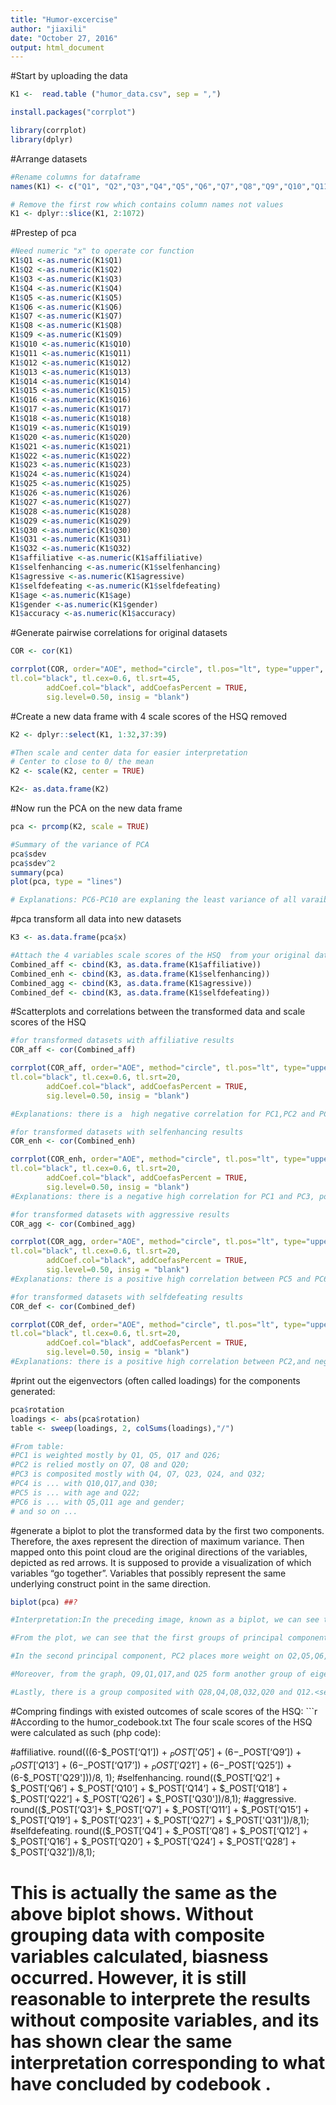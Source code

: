 ```yaml
---
title: "Humor-excercise"
author: "jiaxili"
date: "October 27, 2016"
output: html_document
---
```


#Start by uploading the data
```r
K1 <-  read.table ("humor_data.csv", sep = ",") 

install.packages("corrplot")

library(corrplot)
library(dplyr)

```

#Arrange datasets
```r
#Rename columns for dataframe
names(K1) <- c("Q1", "Q2","Q3","Q4","Q5","Q6","Q7","Q8","Q9","Q10","Q11","Q12","Q13","Q14","Q15","Q16","Q17","Q18","Q19","Q20","Q21","Q22","Q23","Q24","Q25","Q26","Q27","Q28","Q29","Q30","Q31","Q32","affiliative","selfenhancing","agressive","selfdefeating","age","gender","accuracy" )

# Remove the first row which contains column names not values 
K1 <- dplyr::slice(K1, 2:1072)
```

#Prestep of pca
```r
#Need numeric "x" to operate cor function
K1$Q1 <-as.numeric(K1$Q1)
K1$Q2 <-as.numeric(K1$Q2)
K1$Q3 <-as.numeric(K1$Q3)
K1$Q4 <-as.numeric(K1$Q4)
K1$Q5 <-as.numeric(K1$Q5)
K1$Q6 <-as.numeric(K1$Q6)
K1$Q7 <-as.numeric(K1$Q7)
K1$Q8 <-as.numeric(K1$Q8)
K1$Q9 <-as.numeric(K1$Q9)
K1$Q10 <-as.numeric(K1$Q10)
K1$Q11 <-as.numeric(K1$Q11)
K1$Q12 <-as.numeric(K1$Q12)
K1$Q13 <-as.numeric(K1$Q13)
K1$Q14 <-as.numeric(K1$Q14)
K1$Q15 <-as.numeric(K1$Q15)
K1$Q16 <-as.numeric(K1$Q16)
K1$Q17 <-as.numeric(K1$Q17)
K1$Q18 <-as.numeric(K1$Q18)
K1$Q19 <-as.numeric(K1$Q19)
K1$Q20 <-as.numeric(K1$Q20)
K1$Q21 <-as.numeric(K1$Q21)
K1$Q22 <-as.numeric(K1$Q22)
K1$Q23 <-as.numeric(K1$Q23)
K1$Q24 <-as.numeric(K1$Q24)
K1$Q25 <-as.numeric(K1$Q25)
K1$Q26 <-as.numeric(K1$Q26)
K1$Q27 <-as.numeric(K1$Q27)
K1$Q28 <-as.numeric(K1$Q28)
K1$Q29 <-as.numeric(K1$Q29)
K1$Q30 <-as.numeric(K1$Q30)
K1$Q31 <-as.numeric(K1$Q31)
K1$Q32 <-as.numeric(K1$Q32)
K1$affiliative <-as.numeric(K1$affiliative)
K1$selfenhancing <-as.numeric(K1$selfenhancing)
K1$agressive <-as.numeric(K1$agressive)
K1$selfdefeating <-as.numeric(K1$selfdefeating)
K1$age <-as.numeric(K1$age)
K1$gender <-as.numeric(K1$gender)
K1$accuracy <-as.numeric(K1$accuracy)
```

#Generate pairwise correlations for original datasets
```r
COR <- cor(K1)

corrplot(COR, order="AOE", method="circle", tl.pos="lt", type="upper",        
tl.col="black", tl.cex=0.6, tl.srt=45, 
        addCoef.col="black", addCoefasPercent = TRUE,
        sig.level=0.50, insig = "blank")
```

#Create a new data frame with 4 scale scores of the HSQ removed
```r
K2 <- dplyr::select(K1, 1:32,37:39)

#Then scale and center data for easier interpretation 
# Center to close to 0/ the mean
K2 <- scale(K2, center = TRUE)

K2<- as.data.frame(K2)
```

#Now run the PCA on the new data frame
```r
pca <- prcomp(K2, scale = TRUE)

#Summary of the variance of PCA
pca$sdev
pca$sdev^2
summary(pca)
plot(pca, type = "lines")

# Explanations: PC6-PC10 are explaning the least variance of all varaibles, and considered leaste meaningful
```

#pca transform all data into new datasets
```r
K3 <- as.data.frame(pca$x)

#Attach the 4 variables scale scores of the HSQ  from your original data frame to pca respectively.
Combined_aff <- cbind(K3, as.data.frame(K1$affiliative))
Combined_enh <- cbind(K3, as.data.frame(K1$selfenhancing))
Combined_agg <- cbind(K3, as.data.frame(K1$agressive))
Combined_def <- cbind(K3, as.data.frame(K1$selfdefeating))
``` 

#Scatterplots and correlations between the transformed data and scale scores of the HSQ
```r
#for transformed datasets with affiliative results
COR_aff <- cor(Combined_aff)

corrplot(COR_aff, order="AOE", method="circle", tl.pos="lt", type="upper",        
tl.col="black", tl.cex=0.6, tl.srt=20, 
        addCoef.col="black", addCoefasPercent = TRUE,
        sig.level=0.50, insig = "blank")

#Explanations: there is a  high negative correlation for PC1,PC2 and PC4 with affiliative result.
```

```r
#for transformed datasets with selfenhancing results
COR_enh <- cor(Combined_enh)

corrplot(COR_enh, order="AOE", method="circle", tl.pos="lt", type="upper",        
tl.col="black", tl.cex=0.6, tl.srt=20, 
        addCoef.col="black", addCoefasPercent = TRUE,
        sig.level=0.50, insig = "blank")
#Explanations: there is a negative high correlation for PC1 and PC3, positive high correlation for PC5 with elfenhancing result.
```

```r
#for transformed datasets with aggressive results
COR_agg <- cor(Combined_agg)

corrplot(COR_agg, order="AOE", method="circle", tl.pos="lt", type="upper",        
tl.col="black", tl.cex=0.6, tl.srt=20, 
        addCoef.col="black", addCoefasPercent = TRUE,
        sig.level=0.50, insig = "blank")
#Explanations: there is a positive high correlation between PC5 and PC6 with aggressive result.

```

```r
#for transformed datasets with selfdefeating results
COR_def <- cor(Combined_def)

corrplot(COR_def, order="AOE", method="circle", tl.pos="lt", type="upper",        
tl.col="black", tl.cex=0.6, tl.srt=20, 
        addCoef.col="black", addCoefasPercent = TRUE,
        sig.level=0.50, insig = "blank")
#Explanations: there is a positive high correlation between PC2,and negative high correlation for PC1 and PC3 with selfdefeating result.
```


#print out the eigenvectors (often called loadings) for the components generated:
```r
pca$rotation
loadings <- abs(pca$rotation) 
table <- sweep(loadings, 2, colSums(loadings),"/") 

#From table: 
#PC1 is weighted mostly by Q1, Q5, Q17 and Q26;
#PC2 is relied mostly on Q7, Q8 and Q20;
#PC3 is composited mostly with Q4, Q7, Q23, Q24, and Q32;
#PC4 is ... with Q10,Q17,and Q30;
#PC5 is ... with age and Q22;
#PC6 is ... with Q5,Q11 age and gender;
# and so on ...
```

#generate a biplot to plot the transformed data by the first two components. Therefore, the axes represent the direction of maximum variance. Then mapped onto this point cloud are the original directions of the variables, depicted as red arrows. It is supposed to provide a visualization of which variables "go together". Variables that possibly represent the same underlying construct point in the same direction.  
```r
biplot(pca) ##?

#Interpretation:In the preceding image, known as a biplot, we can see the two principal components (PC1 and PC2) of the crimtab dataset. The red arrows represent the loading vectors, which represent how the feature space varies along the principal component vectors.

#From the plot, we can see that the first groups of principal component vector, PC1 more or less places equal weight on features: Q7,Q11,Q15,Q16,Q23,Q31 This means that these three features are more correlated with each other to composite PC1 than the rest variables. <aggressive>

#In the second principal component, PC2 places more weight on Q2,Q5,Q6,Q10,Q14,Q21,Q26 and Q30 than others. <selfenhancing>

#Moreover, from the graph, Q9,Q1,Q17,and Q25 form another group of eigenvectors.<affiliative>

#Lastly, there is a group composited with Q28,Q4,Q8,Q32,Q20 and Q12.<selfdefeating>
```

#Compring findings with existed outcomes of scale scores of the HSQ:
```r
#According to the humor_codebook.txt The four scale scores of the HSQ were calculated as such (php code):

#affiliative. round(((6-$_POST['Q1']) + $_POST['Q5'] + (6-$_POST['Q9']) + $_POST['Q13'] + (6-$_POST['Q17']) + $_POST['Q21'] + (6-$_POST['Q25']) + (6-$_POST['Q29']))/8, 1);
#selfenhancing. round(($_POST['Q2'] + $_POST['Q6'] + $_POST['Q10'] + $_POST['Q14'] + $_POST['Q18'] + $_POST['Q22'] + $_POST['Q26'] + $_POST['Q30'])/8,1);
#aggressive. round(($_POST['Q3']+ $_POST['Q7'] + $_POST['Q11'] + $_POST['Q15'] + $_POST['Q19'] + $_POST['Q23'] + $_POST['Q27'] + $_POST['Q31'])/8,1);
#selfdefeating. round(($_POST['Q4'] + $_POST['Q8'] + $_POST['Q12'] + $_POST['Q16'] + $_POST['Q20'] + $_POST['Q24'] + $_POST['Q28'] + $_POST['Q32'])/8,1);

# This is actually the same as the above biplot shows.  Without grouping data with composite variables calculated, biasness occurred. However, it is still reasonable to interprete the results without composite variables, and its has shown clear the same interpretation corresponding to what have concluded by codebook .